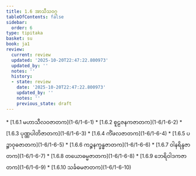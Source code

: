 ```yaml
---
title: 1.6 အာသီသဝဂ္ဂ
tableOfContents: false
sidebar:
  order: 6
type: tipitaka
basket: su
book: ja1
review:
  current: review
  updated: '2025-10-20T22:47:22.800973'
  updated_by: ''
  notes: ''
  history:
  - state: review
    date: '2025-10-20T22:47:22.800973'
    updated_by: ''
    notes: ''
    previous_state: draft
---
```



<DynamicBreadcrumb />


<ReviewStatus review={frontmatter.review} showDetails={true} />

<HypothesisAnnotation frontmatter={frontmatter} />



<TableOfContents book="ja1" section="1.6">
* [1.6.1 မဟာသီလဝဇာတက](1-6/1-6-1)
* [1.6.2 စူဠဇနကဇာတက](1-6/1-6-2)
* [1.6.3 ပုဏ္ဏပါတိဇာတက](1-6/1-6-3)
* [1.6.4 ကိံဖလဇာတက](1-6/1-6-4)
* [1.6.5 ပဉ္စာဝုဓဇာတက](1-6/1-6-5)
* [1.6.6 ကဉ္စနက္ခန္ဓဇာတက](1-6/1-6-6)
* [1.6.7 ဝါနရိန္ဒဇာတက](1-6/1-6-7)
* [1.6.8 တယောဓမ္မဇာတက](1-6/1-6-8)
* [1.6.9 ဘေရိဝါဒကဇာတက](1-6/1-6-9)
* [1.6.10 သင်္ခဓမဇာတက](1-6/1-6-10)
</TableOfContents>